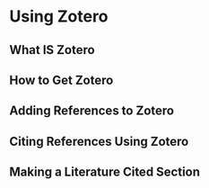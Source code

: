 # Using Zotero {#zotero520}

## What IS Zotero {-}


## How to Get Zotero {-}


## Adding References to Zotero {-}


## Citing References Using Zotero {-}


## Making a Literature Cited Section {-}


